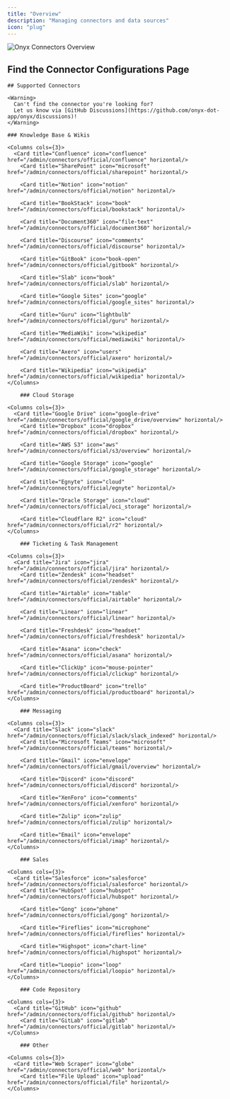 ```yaml
---
title: "Overview"
description: "Managing connectors and data sources"
icon: "plug"
---
```


<img class="rounded-2xl" src="/assets/overview/GENERIC_PLACEHOLDER.png" alt="Onyx Connectors Overview" />

## Find the Connector Configurations Page

<Steps>
  <Step title="1. Click on your Profile Picture"/>
    <Step title="2. Click on 'Admin Console'"/>
    <Step title="3. Click on 'Connectors'"/>
</Steps>

    ## Supported Connectors

    <Warning>
      Can't find the connector you're looking for?
      Let us know via [GitHub Discussions](https://github.com/onyx-dot-app/onyx/discussions)!
    </Warning>

    ### Knowledge Base & Wikis

    <Columns cols={3}>
      <Card title="Confluence" icon="confluence" href="/admin/connectors/official/confluence" horizontal/>
        <Card title="SharePoint" icon="microsoft" href="/admin/connectors/official/sharepoint" horizontal/>

        <Card title="Notion" icon="notion" href="/admin/connectors/official/notion" horizontal/>

        <Card title="BookStack" icon="book" href="/admin/connectors/official/bookstack" horizontal/>

        <Card title="Document360" icon="file-text" href="/admin/connectors/official/document360" horizontal/>

        <Card title="Discourse" icon="comments" href="/admin/connectors/official/discourse" horizontal/>

        <Card title="GitBook" icon="book-open" href="/admin/connectors/official/gitbook" horizontal/>

        <Card title="Slab" icon="book" href="/admin/connectors/official/slab" horizontal/>

        <Card title="Google Sites" icon="google" href="/admin/connectors/official/google_sites" horizontal/>

        <Card title="Guru" icon="lightbulb" href="/admin/connectors/official/guru" horizontal/>

        <Card title="MediaWiki" icon="wikipedia" href="/admin/connectors/official/mediawiki" horizontal/>

        <Card title="Axero" icon="users" href="/admin/connectors/official/axero" horizontal/>

        <Card title="Wikipedia" icon="wikipedia" href="/admin/connectors/official/wikipedia" horizontal/>
    </Columns>

        ### Cloud Storage

    <Columns cols={3}>
      <Card title="Google Drive" icon="google-drive" href="/admin/connectors/official/google_drive/overview" horizontal/>
        <Card title="Dropbox" icon="dropbox" href="/admin/connectors/official/dropbox" horizontal/>

        <Card title="AWS S3" icon="aws" href="/admin/connectors/official/s3/overview" horizontal/>

        <Card title="Google Storage" icon="google" href="/admin/connectors/official/google_storage" horizontal/>

        <Card title="Egnyte" icon="cloud" href="/admin/connectors/official/egnyte" horizontal/>

        <Card title="Oracle Storage" icon="cloud" href="/admin/connectors/official/oci_storage" horizontal/>

        <Card title="Cloudflare R2" icon="cloud" href="/admin/connectors/official/r2" horizontal/>
    </Columns>

        ### Ticketing & Task Management

    <Columns cols={3}>
      <Card title="Jira" icon="jira" href="/admin/connectors/official/jira" horizontal/>
        <Card title="Zendesk" icon="headset" href="/admin/connectors/official/zendesk" horizontal/>

        <Card title="Airtable" icon="table" href="/admin/connectors/official/airtable" horizontal/>

        <Card title="Linear" icon="linear" href="/admin/connectors/official/linear" horizontal/>

        <Card title="Freshdesk" icon="headset" href="/admin/connectors/official/freshdesk" horizontal/>

        <Card title="Asana" icon="check" href="/admin/connectors/official/asana" horizontal/>

        <Card title="ClickUp" icon="mouse-pointer" href="/admin/connectors/official/clickup" horizontal/>

        <Card title="ProductBoard" icon="trello" href="/admin/connectors/official/productboard" horizontal/>
    </Columns>

        ### Messaging

    <Columns cols={3}>
      <Card title="Slack" icon="slack" href="/admin/connectors/official/slack/slack_indexed" horizontal/>
        <Card title="Microsoft Teams" icon="microsoft" href="/admin/connectors/official/teams" horizontal/>

        <Card title="Gmail" icon="envelope" href="/admin/connectors/official/gmail/overview" horizontal/>

        <Card title="Discord" icon="discord" href="/admin/connectors/official/discord" horizontal/>

        <Card title="XenForo" icon="comments" href="/admin/connectors/official/xenforo" horizontal/>

        <Card title="Zulip" icon="zulip" href="/admin/connectors/official/zulip" horizontal/>

        <Card title="Email" icon="envelope" href="/admin/connectors/official/imap" horizontal/>
    </Columns>

        ### Sales

    <Columns cols={3}>
      <Card title="Salesforce" icon="salesforce" href="/admin/connectors/official/salesforce" horizontal/>
        <Card title="HubSpot" icon="hubspot" href="/admin/connectors/official/hubspot" horizontal/>

        <Card title="Gong" icon="phone" href="/admin/connectors/official/gong" horizontal/>

        <Card title="Fireflies" icon="microphone" href="/admin/connectors/official/fireflies" horizontal/>

        <Card title="Highspot" icon="chart-line" href="/admin/connectors/official/highspot" horizontal/>

        <Card title="Loopio" icon="loop" href="/admin/connectors/official/loopio" horizontal/>
    </Columns>

        ### Code Repository

    <Columns cols={3}>
      <Card title="GitHub" icon="github" href="/admin/connectors/official/github" horizontal/>
        <Card title="GitLab" icon="gitlab" href="/admin/connectors/official/gitlab" horizontal/>
    </Columns>

        ### Other

    <Columns cols={3}>
      <Card title="Web Scraper" icon="globe" href="/admin/connectors/official/web" horizontal/>
        <Card title="File Upload" icon="upload" href="/admin/connectors/official/file" horizontal/>
    </Columns>
